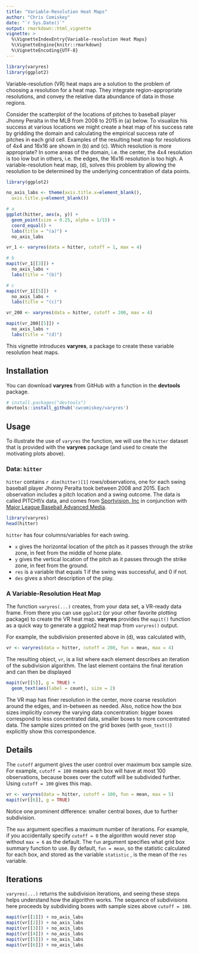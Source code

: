 ```yaml
---
title: "Variable-Resolution Heat Maps"
author: "Chris Comiskey"
date: "`r Sys.Date()`"
output: rmarkdown::html_vignette
vignette: >
  %\VignetteIndexEntry{Variable-resolution Heat Maps}
  %\VignetteEngine{knitr::rmarkdown}
  %\VignetteEncoding{UTF-8}
---
```


```r
library(varyres)
library(ggplot2)
```

Variable-resolution (VR) heat maps are a solution to the problem of choosing a resolution for a heat map.  They integrate region-appropriate resolutions, and convey the relative data abundance of data in those regions. 

Consider the scatterplot of the locations of pitches to baseball player Jhonny Peralta in the MLB from 2008 to 2015 in (a) below.  To visualize his success at various locations we might create a heat map of his success rate by gridding the domain and calculating the empirical success rate of pitches in each grid cell.  Examples of the resulting heat map for resolutions of 4x4 and 16x16 are shown in (b) and (c).  Which resolution is more appropriate? In some areas of the domain, i.e. the center, the 4x4 resolution is too low but in others, i.e. the edges, the 16x16 resolution is too high.  A variable-resolution heat map, (d), solves this problem by allowing the resolution to be determined by the underlying concentration of data points.

```r
library(ggplot2)

no_axis_labs <- theme(axis.title.x=element_blank(),
  axis.title.y=element_blank())

# a
ggplot(hitter, aes(x, y)) +
  geom_point(size = 0.25, alpha = 1/15) +
  coord_equal() +
  labs(title = "(a)") +
  no_axis_labs 

vr_1 <- varyres(data = hitter, cutoff = 1, max = 4)

# b
mapit(vr_1[[3]]) +
  no_axis_labs +
  labs(title = "(b)") 

# c
mapit(vr_1[[5]])  +
  no_axis_labs +
  labs(title = "(c)") 

vr_200 <- varyres(data = hitter, cutoff = 200, max = 4)

mapit(vr_200[[5]]) +  
  no_axis_labs +
  labs(title = "(d)") 
```

This vignette introduces **varyres**, a package to create these variable resolution heat maps.  

## Installation

You can download **varyres** from GitHub with a function in the **devtools** package.

```r
# install.packages("devtools")
devtools::install_github('cwcomiskey/varyres')
```

## Usage

To illustrate the use of `varyres` the function, we will use the `hitter` dataset that is provided with the **varyres** package (and used to create the motivating plots above).

### Data: `hitter`

`hitter` contains `r dim(hitter)[1]` rows/observations, one for each swing baseball player Jhonny Peralta took between 2008 and 2015. Each observation includes a pitch location and a swing outcome. The data is called PITCHf/x data, and comes from [Sportvision, Inc](http://www.sportvision.com/) in conjunction with [Major League Baseball Advanced Media](http://www.mlbam.com/).

```r
library(varyres)
head(hitter)
```

`hitter` has four columns/variables for each swing.

* `x` gives the horizontal location of the pitch as it passes through the strike zone, in feet from the middle of home plate.
* `y` gives the vertical location of the pitch as it passes through the strike zone, in feet from the ground.
* `res` is a variable that equals 1 if the swing was successful, and 0 if not.
* `des` gives a short description of the play.

### A Variable-Resolution Heat Map

The function `varyres(...)` creates, from your data set, a VR-ready data frame. From there you can use `ggplot2` (or your other favorite plotting package) to create the VR heat map. **varyres** provides the `mapit()` function as a quick way to generate a ggplot2 heat map from `varyres()` output.

For example, the subdivision presented above in (d), was calculated with,
```r
vr <- varyres(data = hitter, cutoff = 200, fun = mean, max = 4)
```

The resulting object, `vr`, is a list where each element describes an iteration of the subdivision algorithm.  The last element contains the final iteration and can then be displayed
```r
mapit(vr[[5]], g = TRUE) + 
  geom_text(aes(label = count), size = 2)
```

The VR map has finer resolution in the center, more coarse resolution around the edges, and in-between as needed. Also, notice how the box sizes implicitly convey the varying data concentration: bigger boxes correspond to less concentrated data, smaller boxes to more concentrated data. The sample sizes printed on the grid boxes (with `geom_text()`) explicitly show this correspondence.

## Details

The `cutoff` argument gives the user control over maximum box sample size. For example, `cutoff = 100` means each box will have at most 100 observations, because boxes over the cutoff will be subdivided further. Using `cutoff = 100` gives this map.

```r
vr <- varyres(data = hitter, cutoff = 100, fun = mean, max = 5)
mapit(vr[[6]], g = TRUE) 
```

Notice one prominent difference: smaller central boxes, due to further subdivision.

The `max` argument specifies a maximum number of iterations. For example, if you accidentally specify `cutoff = 0` the algorithm would never stop without `max = 6` as the default. The `fun` argument specifies what grid box summary function to use. By default, `fun = mean`, so the statistic calculated for each box, and stored as the variable `statistic` , is the mean of the `res` variable. 


## Iterations

`varyres(...)` returns the subdivision iterations, and seeing these steps helps understand how the algorithm works. The sequence of subdivisions here proceeds by subdividing boxes with sample sizes above `cutoff = 100`.

```r
mapit(vr[[1]]) + no_axis_labs
mapit(vr[[2]]) + no_axis_labs
mapit(vr[[3]]) + no_axis_labs 
mapit(vr[[4]]) + no_axis_labs 
mapit(vr[[5]]) + no_axis_labs 
mapit(vr[[6]]) + no_axis_labs 
```
